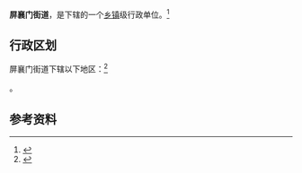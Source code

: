 {{中国乡级行政区|42/06/06/006/000}}

'''屏襄门街道'''，是{{PRC admin/fullname|42/06/06/006/000|3}}下辖的一个[[乡镇|乡镇]]级行政单位。<ref>{{PRC admin/ref sgc|{{PRC admin/parent|42/06/06/006/000}}}}</ref>

== 行政区划 ==

屏襄门街道下辖以下地区：<ref>{{PRC admin/ref sgc|42/06/06/006/000}}</ref>

{{PRC admin/children|42/06/06/006/000}}。

== 参考资料 ==

{{reflist}}

{{行政区划小作品}}
{{PRC admin/navcat|42/06/06/006/000}}